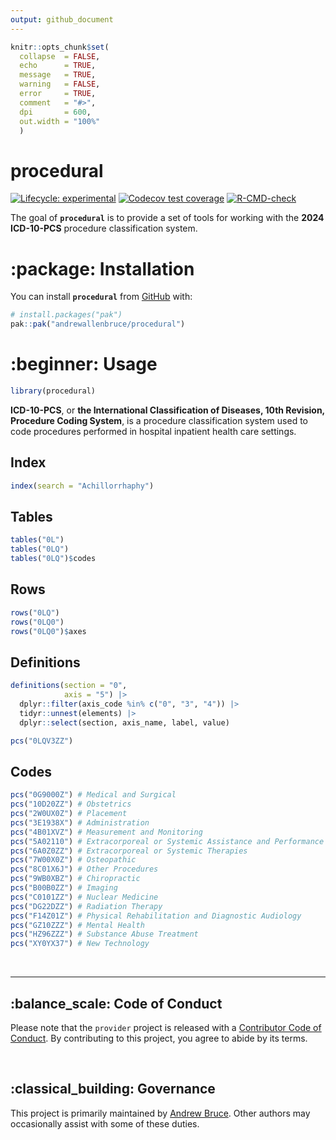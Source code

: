 ```yaml
---
output: github_document
---
```


<!-- README.md is generated from README.Rmd. Please edit that file -->

```r
knitr::opts_chunk$set(
  collapse  = FALSE,
  echo      = TRUE,
  message   = TRUE, 
  warning   = FALSE,
  error     = TRUE,
  comment   = "#>",
  dpi       = 600, 
  out.width = "100%"
  )
```

# procedural

<!-- badges: start -->
[![Lifecycle: experimental](https://img.shields.io/badge/lifecycle-experimental-orange.svg)](https://lifecycle.r-lib.org/articles/stages.html#experimental)
[![Codecov test coverage](https://codecov.io/gh/andrewallenbruce/procedural/branch/main/graph/badge.svg)](https://app.codecov.io/gh/andrewallenbruce/procedural?branch=main)
[![R-CMD-check](https://github.com/andrewallenbruce/procedural/actions/workflows/R-CMD-check.yaml/badge.svg)](https://github.com/andrewallenbruce/procedural/actions/workflows/R-CMD-check.yaml)
<!-- badges: end -->

The goal of __`procedural`__ is to provide a set of tools for working with the __2024 ICD-10-PCS__ procedure classification system.

# :package: Installation

You can install __`procedural`__ from [GitHub](https://github.com/) with:

``` r
# install.packages("pak")
pak::pak("andrewallenbruce/procedural")
```

# :beginner: Usage

```r
library(procedural)
```


__ICD-10-PCS__, or __the International Classification of Diseases, 10th Revision, Procedure Coding System__, is a procedure classification system used to code procedures performed in hospital inpatient health care settings.


## Index

```r
index(search = "Achillorrhaphy")
```

## Tables

```r
tables("0L")
tables("0LQ")
tables("0LQ")$codes
```

## Rows

```r
rows("0LQ")
rows("0LQ0")
rows("0LQ0")$axes
```


## Definitions

```r
definitions(section = "0", 
            axis = "5") |> 
  dplyr::filter(axis_code %in% c("0", "3", "4")) |> 
  tidyr::unnest(elements) |> 
  dplyr::select(section, axis_name, label, value)
```


```r
pcs("0LQV3ZZ")
```


## Codes

```r
pcs("0G9000Z") # Medical and Surgical
pcs("10D20ZZ") # Obstetrics
pcs("2W0UX0Z") # Placement
pcs("3E1938X") # Administration
pcs("4B01XVZ") # Measurement and Monitoring
pcs("5A02110") # Extracorporeal or Systemic Assistance and Performance
pcs("6A0Z0ZZ") # Extracorporeal or Systemic Therapies
pcs("7W00X0Z") # Osteopathic
pcs("8C01X6J") # Other Procedures
pcs("9WB0XBZ") # Chiropractic
pcs("B00B0ZZ") # Imaging
pcs("C0101ZZ") # Nuclear Medicine
pcs("DG22DZZ") # Radiation Therapy
pcs("F14Z01Z") # Physical Rehabilitation and Diagnostic Audiology
pcs("GZ10ZZZ") # Mental Health
pcs("HZ96ZZZ") # Substance Abuse Treatment
pcs("XY0YX37") # New Technology
```

<br>

------------------------------------------------------------------------------

## :balance_scale: Code of Conduct

Please note that the `provider` project is released with a [Contributor Code of Conduct](https://andrewallenbruce.github.io/procedural/CODE_OF_CONDUCT.html). By contributing to this project, you agree to abide by its terms.

<br>

## :classical_building: Governance

This project is primarily maintained by [Andrew Bruce](https://github.com/andrewallenbruce). Other authors may occasionally assist with some of these duties.
